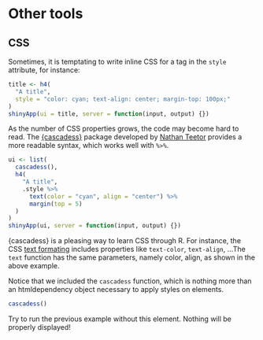 # Other tools {#htmltools-other-tools}

## CSS
Sometimes, it is temptating to write inline CSS for a tag in the `style` attribute, for instance:

```r
title <- h4(
  "A title",
  style = "color: cyan; text-align: center; margin-top: 100px;"
)
shinyApp(ui = title, server = function(input, output) {})
```

As the number of CSS properties grows, the code may become hard to read. The [{cascadess}](https://github.com/nteetor/cascadess) package developed by [Nathan Teetor]() provides a more readable syntax, which works well with `%>%`.

```r
ui <- list(
  cascadess(),
  h4(
    "A title",
    .style %>%
      text(color = "cyan", align = "center") %>%
      margin(top = 5)
  )
)
shinyApp(ui, server = function(input, output) {})
```

{cascadess} is a pleasing way to learn CSS through R. For instance, the CSS [text formating](https://www.google.com/search?client=safari&rls=en&q=text+properties+css&ie=UTF-8&oe=UTF-8) includes properties like `text-color`, `text-align`, ...The `text` function has the same parameters, namely color, align, as shown in the above example. 

Notice that we included the `cascadess` function, which is nothing more than an htmldependency object necessary to apply styles on elements.

```r
cascadess()
```

Try to run the previous example without this element. Nothing will be properly displayed!